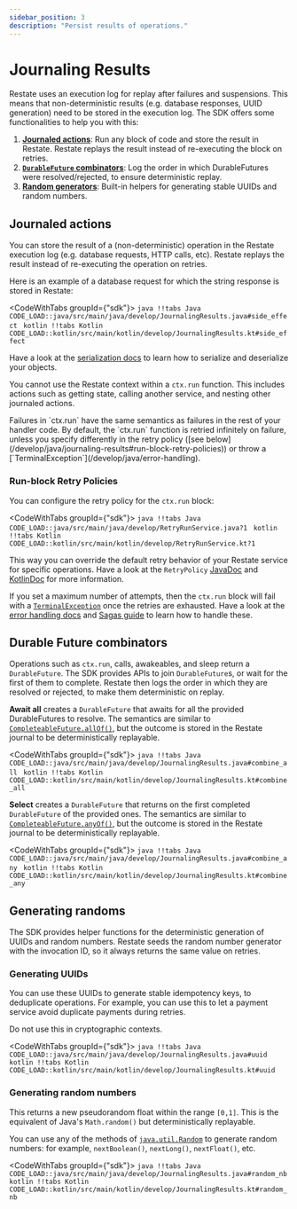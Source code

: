```yaml
---
sidebar_position: 3
description: "Persist results of operations."
---
```



# Journaling Results

Restate uses an execution log for replay after failures and suspensions.
This means that non-deterministic results (e.g. database responses, UUID generation) need to be stored in the execution log.
The SDK offers some functionalities to help you with this:
1. **[Journaled actions](/develop/java/journaling-results#journaled-actions)**: Run any block of code and store the result in Restate. Restate replays the result instead of re-executing the block on retries.
2. **[`DurableFuture` combinators](/develop/java/journaling-results#durableFuture-combinators)**: Log the order in which DurableFutures were resolved/rejected, to ensure deterministic replay.
3. **[Random generators](/develop/java/journaling-results#generating-randoms)**: Built-in helpers for generating stable UUIDs and random numbers.


## Journaled actions
You can store the result of a (non-deterministic) operation in the Restate execution log (e.g. database requests, HTTP calls, etc).
Restate replays the result instead of re-executing the operation on retries.

Here is an example of a database request for which the string response is stored in Restate:

<CodeWithTabs groupId={"sdk"}>
    ```java !!tabs Java
    CODE_LOAD::java/src/main/java/develop/JournalingResults.java#side_effect
    ```
    ```kotlin !!tabs Kotlin
    CODE_LOAD::kotlin/src/main/kotlin/develop/JournalingResults.kt#side_effect
    ```
</CodeWithTabs>

Have a look at the [serialization docs](/develop/java/serialization) to learn how to serialize and deserialize your objects.

You cannot use the Restate context within a `ctx.run` function.
This includes actions such as getting state, calling another service, and nesting other journaled actions.

<Admonition type="note" title="Failure semantics">
Failures in `ctx.run` have the same semantics as failures in the rest of your handler code.
By default, the `ctx.run` function is retried infinitely on failure, unless you specify differently in the retry policy ([see below](/develop/java/journaling-results#run-block-retry-policies)) or throw a [`TerminalException`](/develop/java/error-handling).
</Admonition>

### Run-block Retry Policies

You can configure the retry policy for the `ctx.run` block:

<CodeWithTabs groupId={"sdk"}>
    ```java !!tabs Java
    CODE_LOAD::java/src/main/java/develop/RetryRunService.java?1
    ```
    ```kotlin !!tabs Kotlin
    CODE_LOAD::kotlin/src/main/kotlin/develop/RetryRunService.kt?1
    ```
</CodeWithTabs>

This way you can override the default retry behavior of your Restate service for specific operations.
Have a look at the `RetryPolicy` [JavaDoc](https://docs.restate.dev/javadocs/dev/restate/sdk/common/RetryPolicy.html) and [KotlinDoc](https://docs.restate.dev/ktdocs/sdk-api-kotlin/dev.restate.sdk.kotlin/-retry-policy/index.html) for more information.

If you set a maximum number of attempts, then the `ctx.run` block will fail with a [`TerminalException`](/develop/java/error-handling) once the retries are exhausted.
Have a look at the [error handling docs](/develop/java/error-handling) and [Sagas guide](/guides/sagas) to learn how to handle these.

## Durable Future combinators

Operations such as `ctx.run`, calls, awakeables, and sleep return a `DurableFuture`.
The SDK provides APIs to join `DurableFuture`s, or wait for the first of them to complete.
Restate then logs the order in which they are resolved or rejected, to make them deterministic on replay.


**Await all** creates a `DurableFuture` that awaits for all the provided DurableFutures to resolve.
The semantics are similar to [`CompleteableFuture.allOf()`](https://docs.oracle.com/en/java/javase/17/docs/api/java.base/java/util/concurrent/CompletableFuture.html#allOf(java.util.concurrent.CompletableFuture...)), but the outcome is stored in the Restate journal to be deterministically replayable.

<CodeWithTabs groupId={"sdk"}>
    ```java !!tabs Java
    CODE_LOAD::java/src/main/java/develop/JournalingResults.java#combine_all
    ```
    ```kotlin !!tabs Kotlin
    CODE_LOAD::kotlin/src/main/kotlin/develop/JournalingResults.kt#combine_all
    ```
</CodeWithTabs>

**Select** creates a `DurableFuture` that returns on the first completed `DurableFuture` of the provided ones.
The semantics are similar to [`CompleteableFuture.anyOf()`](https://docs.oracle.com/en/java/javase/17/docs/api/java.base/java/util/concurrent/CompletableFuture.html#anyOf(java.util.concurrent.CompletableFuture...)), but the outcome is stored in the Restate journal to be deterministically replayable.

<CodeWithTabs groupId={"sdk"}>
    ```java !!tabs Java
    CODE_LOAD::java/src/main/java/develop/JournalingResults.java#combine_any
    ```
    ```kotlin !!tabs Kotlin
    CODE_LOAD::kotlin/src/main/kotlin/develop/JournalingResults.kt#combine_any
    ```
</CodeWithTabs>

## Generating randoms
The SDK provides helper functions for the deterministic generation of UUIDs and random numbers.
Restate seeds the random number generator with the invocation ID, so it always returns the same value on retries.


### Generating UUIDs

You can use these UUIDs to generate stable idempotency keys, to deduplicate operations. For example, you can use this to let a payment service avoid duplicate payments during retries.

Do not use this in cryptographic contexts.

<CodeWithTabs groupId={"sdk"}>
    ```java !!tabs Java
    CODE_LOAD::java/src/main/java/develop/JournalingResults.java#uuid
    ```
    ```kotlin !!tabs Kotlin
    CODE_LOAD::kotlin/src/main/kotlin/develop/JournalingResults.kt#uuid
    ```
</CodeWithTabs>

### Generating random numbers

This returns a new pseudorandom float within the range `[0,1]`.
This is the equivalent of Java's `Math.random()` but deterministically replayable.

You can use any of the methods of [`java.util.Random`](https://docs.oracle.com/en/java/javase/11/docs/api/java.base/java/util/Random.html) to generate random numbers: for example, `nextBoolean()`, `nextLong()`, `nextFloat()`, etc.

<CodeWithTabs groupId={"sdk"}>
    ```java !!tabs Java
    CODE_LOAD::java/src/main/java/develop/JournalingResults.java#random_nb
    ```
    ```kotlin !!tabs Kotlin
    CODE_LOAD::kotlin/src/main/kotlin/develop/JournalingResults.kt#random_nb
    ```
</CodeWithTabs>


